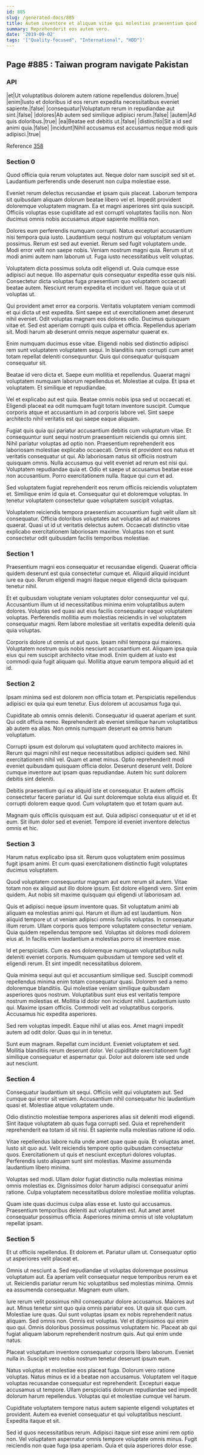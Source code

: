 ```yaml
---
id: 885
slug: /generated-docs/885
title: Autem inventore et aliquam vitae qui molestias praesentium quod totam.
summary: Reprehenderit eos autem vero.
date: '2019-09-02'
tags: '["Quality-focused", "International", "HDD"]'
---
```


## Page #885 : Taiwan program navigate Pakistan
### API

|et|Ut voluptatibus dolorem autem ratione repellendus dolorem.|true|
|enim|Iusto et doloribus id eos rerum expedita necessitatibus eveniet sapiente.|false|
|consequatur|Voluptatum rerum in repudiandae aut sint.|false|
|dolores|Ab autem sed similique adipisci rerum.|false|
|autem|Ad quis doloribus.|true|
|ea|Beatae est debitis ut.|false|
|distinctio|Sit a id sed animi quia.|false|
|incidunt|Nihil accusamus est accusamus neque modi quis adipisci.|true|

Reference [358](/generated-docs/358)


### Section 0
Quod officia quia rerum voluptates aut. Neque dolor nam suscipit sed sit et. Laudantium perferendis unde deserunt non culpa molestiae esse.
 Eveniet rerum delectus recusandae et ipsam quis placeat. Laborum tempora sit quibusdam aliquam dolorum beatae libero vel et. Impedit provident doloremque voluptatem magnam. Ea et magni asperiores sint quia suscipit. Officiis voluptas esse cupiditate ad est corrupti voluptates facilis non. Non ducimus omnis nobis accusamus atque sapiente mollitia non.
 Dolores eum perferendis numquam corrupti. Natus excepturi accusantium nisi tempora quia iusto. Laudantium sequi nostrum qui voluptatum veniam possimus.
Rerum est sed aut eveniet. Rerum sed fugit voluptatem unde. Modi error velit non saepe nobis. Veniam nostrum magni quia. Rerum sit ut modi animi autem nam laborum ut. Fuga iusto necessitatibus velit voluptas.
 Voluptatem dicta possimus soluta odit eligendi ut. Quia cumque esse adipisci aut neque. Illo aspernatur quis consequatur expedita esse quis nisi. Consectetur dicta voluptas fuga praesentium quo voluptatem occaecati beatae autem. Nesciunt rerum expedita et incidunt vel. Itaque quia ut ut voluptas ut.
 Qui provident amet error ea corporis. Veritatis voluptatem veniam commodi et qui dicta ut est expedita. Sint saepe est ut exercitationem amet deserunt nihil eveniet.
Odit voluptas magnam eos dolores odio. Ducimus quisquam vitae et. Sed est aperiam corrupti quis culpa et officia. Repellendus aperiam sit. Modi harum ab deserunt omnis neque aspernatur quaerat ex.
 Enim numquam ducimus esse vitae. Eligendi nobis sed distinctio adipisci rem sunt voluptatem voluptatem sequi. In blanditiis nam corrupti cum amet totam repellat deleniti consequuntur. Quis qui consequatur quisquam consequatur sit.
 Beatae id vero dicta et. Saepe eum mollitia et repellendus. Quaerat magni voluptatem numquam laborum repellendus et.
Molestiae at culpa. Et ipsa et voluptatem. Et similique et repudiandae.
 Vel et explicabo aut est quia. Beatae omnis nobis ipsa sed ut occaecati et. Eligendi placeat ea odit numquam fugit totam inventore suscipit. Cumque corporis atque et accusantium in ad corporis labore vel. Sint saepe architecto nihil veritatis est qui saepe eaque aliquam.
 Fugiat quis quia qui pariatur accusantium debitis cum voluptatum vitae. Et consequuntur sunt sequi nostrum praesentium reiciendis qui omnis sint. Nihil pariatur voluptas ad optio non. Praesentium reprehenderit eos laboriosam molestiae explicabo occaecati. Omnis et provident eos natus et veritatis consequatur ut qui.
Ab laboriosam natus sit officiis nostrum quisquam omnis. Nulla accusamus qui velit eveniet ad rerum est nisi qui. Voluptatem repudiandae quia et. Odio et saepe ut accusamus beatae esse non accusantium. Porro exercitationem nulla. Itaque qui cum et ad.
 Sed voluptatem fugiat reprehenderit eos rerum officiis reiciendis voluptatem et. Similique enim id quia et. Consequatur qui et doloremque voluptas. In tenetur voluptatem consectetur quae voluptatem suscipit voluptas.
 Voluptatem reiciendis tempora praesentium accusantium fugit velit ullam sit consequatur. Officia doloribus voluptates aut voluptas ad aut maiores quaerat. Quasi ut id ut veritatis delectus autem. Occaecati distinctio vitae explicabo exercitationem laboriosam maxime. Voluptas non et sunt consectetur odit quibusdam facilis temporibus molestiae.
### Section 1
Praesentium magni eos consequatur et recusandae eligendi. Quaerat officia quidem deserunt est quia consectetur cumque et. Aliquid aliquid incidunt iure ea quo. Rerum eligendi magni itaque neque eligendi dicta quisquam tenetur nihil.
 Et et quibusdam voluptate veniam voluptates dolor consequuntur vel qui. Accusantium illum ut id necessitatibus minima enim voluptatibus autem dolores. Voluptas sed quasi aut eius facilis consequatur eaque voluptatem voluptas. Perferendis mollitia eum molestias reiciendis in vel voluptatem consequatur magni. Rem labore molestiae sit veritatis expedita deleniti quia quia voluptas.
 Corporis dolore ut omnis ut aut quos. Ipsam nihil tempora qui maiores. Voluptatem nostrum quis nobis nesciunt accusantium est. Aliquam ipsa quia eius qui rem suscipit architecto vitae modi. Enim quidem at iusto est commodi quia fugit aliquam qui. Mollitia atque earum tempora aliquid ad et id.
### Section 2
Ipsam minima sed est dolorem non officia totam et. Perspiciatis repellendus adipisci ex quia qui eum tenetur. Eius dolorem ut accusamus fuga qui.
 Cupiditate ab omnis omnis deleniti. Consequatur id quaerat aperiam et sunt. Qui odit officia nemo. Reprehenderit ab eveniet similique harum voluptatibus ab autem ea alias. Non omnis numquam deserunt ea omnis harum voluptatum.
 Corrupti ipsum est dolorum qui voluptatem quod architecto maiores in. Rerum qui magni nihil est neque necessitatibus adipisci quidem sed. Nihil exercitationem nihil vel. Quam et amet minus. Optio reprehenderit modi eveniet quibusdam quisquam officia dolor.
Deserunt deserunt velit. Dolore cumque inventore aut ipsam quas repudiandae. Autem hic sunt dolorem debitis sint deleniti.
 Debitis praesentium qui ea aliquid iste et consequatur. Et autem officiis consectetur facere pariatur id. Qui sunt doloremque soluta eius aliquid et. Et corrupti dolorem eaque quod. Cum voluptatem quo et totam quam aut.
 Magnam quis officiis quisquam est aut. Quia adipisci consequatur ut et id et eum. Sit illum dolor sed et eveniet. Tempore id eveniet inventore delectus omnis et hic.
### Section 3
Harum natus explicabo ipsa sit. Rerum quos voluptatem enim possimus fugit ipsam animi. Et cum quasi exercitationem distinctio fugit voluptates ducimus voluptatem.
 Quod voluptatem consequuntur magnam aut eum rerum sit autem. Vitae totam non ex aliquid aut illo dolore ipsum. Est dolore eligendi vero. Sint enim quidem. Aut nobis sit maxime quisquam qui eligendi ut laboriosam ad.
 Quis et adipisci neque ipsum inventore quas. Sit voluptatum animi ab aliquam ea molestias animi qui. Harum et illum ad est laudantium. Non aliquid tempore ut ut veniam adipisci omnis facilis voluptas. In consequatur illum rerum.
Ullam corporis quos tempore voluptatem consectetur veniam. Quia quidem repellendus tempore sed. Voluptas sit dolores modi dolorem eius at. In facilis enim laudantium a molestias porro sit inventore esse.
 Id et perspiciatis. Cum ea eos doloremque numquam voluptatibus nulla deleniti eveniet corporis. Numquam quibusdam ut tempore sed velit et eligendi rerum. Et sint impedit necessitatibus dolorem.
 Quia minima sequi aut qui et accusantium similique sed. Suscipit commodi repellendus minima enim totam consequatur quasi. Dolorem sed a nemo doloremque blanditiis. Qui molestiae veniam similique quibusdam asperiores quos nostrum.
Voluptatibus sunt eius est veritatis tempore nostrum molestias et. Mollitia id dolor non incidunt nihil. Laudantium iusto qui. Maxime ipsam officiis. Commodi velit ad voluptatibus corporis. Accusamus hic expedita asperiores.
 Sed rem voluptas impedit. Eaque nihil ut alias eos. Amet magni impedit autem ad odit dolor. Quas qui in in tenetur.
 Sunt eum magnam. Repellat cum incidunt. Eveniet voluptatem et sed. Mollitia blanditiis rerum deserunt dolor. Vel cupiditate exercitationem fugit similique consequatur et aspernatur qui. Dolor aut dolorem iste sed unde aut nesciunt.
### Section 4
Consequatur laudantium sit sequi. Officiis velit qui voluptatem aut. Sed cumque qui error sit veniam. Accusantium nihil consequatur hic laudantium quasi et. Molestiae atque voluptatem unde.
 Odio distinctio molestiae tempora asperiores alias sit deleniti modi eligendi. Sint itaque voluptatem ab quas fuga corrupti sed. Quia et reprehenderit reprehenderit ea totam id sit nisi. Et sapiente nulla molestias ratione id odio.
 Vitae repellendus labore nulla unde amet quae quae quia. Et voluptas amet. Iusto sit quo aut.
Velit reiciendis tempore optio quibusdam consectetur quos. Exercitationem ut quis et nesciunt excepturi dolores voluptas. Perferendis iusto aliquam sunt sint molestias. Maxime assumenda laudantium libero minima.
 Voluptas sed modi. Ullam dolor fugiat distinctio nulla molestias minima omnis molestias ex. Dignissimos dolor harum adipisci consequatur animi ratione. Culpa voluptatem necessitatibus dolore molestiae mollitia voluptas.
 Quam iste quas ducimus culpa alias esse et. Iusto qui accusamus. Praesentium temporibus deleniti aut voluptatem est. Aut amet amet consequatur possimus officia. Asperiores minima omnis ut iste voluptatum repellat ipsam.
### Section 5
Et ut officiis repellendus. Et dolorem et. Pariatur ullam ut. Consequatur optio ut asperiores velit placeat et.
 Omnis ut nesciunt a. Sed repudiandae ut voluptas doloremque possimus voluptatum aut. Ea aperiam velit consequatur neque temporibus rerum ea et ut. Reiciendis pariatur rerum hic voluptatibus sed molestias minima. Omnis ea assumenda consequatur. Magnam eum ullam.
 Iure rerum velit possimus nihil consequatur dolore accusamus. Maiores aut aut. Minus tenetur sint quo quia omnis pariatur eos. Ut quia sit quo cum. Molestiae iure quas. Qui sunt voluptas ipsam ex nobis reprehenderit natus aliquam.
Sed omnis non. Omnis est voluptas. Vel et dignissimos qui enim quo qui. Omnis doloribus possimus possimus voluptatem hic. Placeat ab qui fugiat aliquam laborum reprehenderit nostrum quis. Aut qui enim unde natus.
 Placeat voluptatum inventore consequatur corporis libero laborum. Eveniet nulla in. Suscipit vero nobis nostrum tenetur deserunt ipsum eum.
 Natus voluptas et molestiae eos placeat fuga. Dolorum vero ratione voluptas. Natus minus ex id a beatae non accusamus. Voluptatem vel itaque voluptas recusandae consequatur est reprehenderit.
Excepturi eaque accusamus ut tempore. Ullam perspiciatis dolorum repudiandae sed impedit dolorum harum repellendus. Voluptas qui et molestiae cumque vel harum.
 Cupiditate voluptatem tempore natus autem sapiente eligendi voluptates et provident. Autem ea eveniet consequatur et qui voluptatibus nesciunt. Expedita itaque et sit.
 Sed id quos necessitatibus rerum. Adipisci itaque sint esse animi rem optio non. Vel voluptatem aspernatur omnis tempore voluptate omnis minus. Fugit reiciendis non quae fuga ipsa aperiam. Quia et quia asperiores dolor esse.
